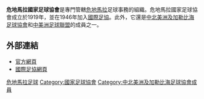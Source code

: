 {{國家足協
|Name               = 危地馬拉國家足球協會 
|Logo               = Fed guatemala.svg
|Founded            = 1919年
|FIFA affiliation   = 1946年
|Region             = [[中北美洲及加勒比海足球協會|中北美洲及加勒比海足球協會]]
|Region affiliation = 1961年
|Subregion          = [[中美洲足球聯盟|中美洲足球聯盟]]
|Subregion affiliation = ?
|President          = Bryan Jimenez
}}

'''危地馬拉國家足球協會'''是專門管轄[[危地馬拉|危地馬拉]]足球事務的組織。危地馬拉國家足球協會成立於1919年，並在1946年加入[[國際足協|國際足協]]。此外，它還是[[中北美洲及加勒比海足球協會|中北美洲及加勒比海足球協會]]和[[中美洲足球聯盟|中美洲足球聯盟]]的成員之一。

==外部連結==
* [http://www.fedefutguate.com/ 官方網頁]{{Wayback|url=http://www.fedefutguate.com/ |date=20151210033207 }}
* [http://www.fifa.com/associations/association=gua/index.html 國際足協網頁] {{Wayback|url=http://www.fifa.com/associations/association=gua/index.html |date=20181204053807 }}

{{中北美洲及加勒比海足球協會成員}}

[[Category:危地馬拉足球|]]
[[Category:國家足球協會|Category:國家足球協會]]
[[Category:中北美洲及加勒比海足球協會成員|Category:中北美洲及加勒比海足球協會成員]]